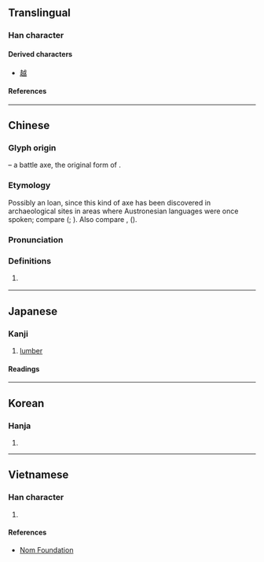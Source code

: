 {{character info}}
==Translingual==

===Han character===
{{Han char|rn=62|rad=戈|as=01|sn=5|four=53700|canj=IV}}

====Derived characters====
* [[越]]

====References====
{{Han ref|kx=0411.020|dkj=11531|dj=0752.060|hdz=21397.060|uh=6209}}

----

==Chinese==
{{zh-forms}}

===Glyph origin===
{{Han etym}}
{{liushu|p}} – a battle axe, the original form of {{zh-l|*鉞}}.

===Etymology===
Possibly an {{der|zh|map}} loan, since this kind of axe has been discovered in archaeological sites in areas where Austronesian languages were once spoken; compare {{cog|poz-pro|*wasay||axe}} ({{zh-ref|Mahdi, 1994}}; {{zh-ref|Schuessler, 2007}}). Also compare {{cog|mkh-pro|*wac||knife; sword}}, {{cog|omx|rwas||weapon}} ({{zh-ref|Schuessler, 2007}}).

===Pronunciation===
{{zh-pron
|m=yuè
|c=jyut6
|mc=y
|oc=y
|ma=
|cat=n
}}

===Definitions===
{{zh-hanzi}}

# {{lb|zh|historical}} {{zh-original|鉞|a type of [[battle axe]] used in ancient China}}

----

==Japanese==

===Kanji===
{{ja-kanji|grade=|rs=戈01}}

#[[lumber]]

====Readings====
{{ja-readings
|on=えつ
|kun=まさかり
}}

----

==Korean==

===Hanja===
{{ko-hanja|도끼|월}}

# {{rfdef|ko|sort=戈01}}

----

==Vietnamese==

===Han character===
{{vi-readings|rs=戈01|reading=việt, rìu}}

# {{rfdef|vi|sort=戈01}}

====References====
* [http://nomfoundation.org/common/nom_details.php?codepoint=6209 Nom Foundation]

{{cln|vi|Han tu}}
